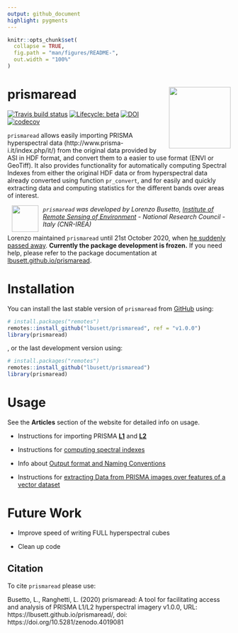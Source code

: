 ```yaml
---
output: github_document 
highlight: pygments
---
```


<!-- README.md is generated from README.Rmd. Please edit that file -->

```r
knitr::opts_chunk$set(
  collapse = TRUE,
  fig.path = "man/figures/README-",
  out.width = "100%"
)
```

# prismaread <a href='https://github.com/lbusett/prismaread'><img src='man/figures/logo.png' align="right" height="139" /></a>

<!-- badges: start -->
[![Travis build status](https://travis-ci.org/lbusett/prismaread.svg?branch=master)](https://travis-ci.org/lbusett/prismaread)
[![Lifecycle: beta](https://img.shields.io/badge/lifecycle-beta-blue.svg)](https://www.tidyverse.org/lifecycle/#beta)
[![DOI](https://zenodo.org/badge/DOI/10.5281/zenodo.4019081.svg)](https://doi.org/10.5281/zenodo.4019081)
[![codecov](https://codecov.io/gh/lbusett/prismaread/branch/master/graph/badge.svg)](https://codecov.io/gh/lbusett/prismaread)
<!-- badges: end -->

`prismaread` allows easily importing PRISMA hyperspectral data (http://www.prisma-i.it/index.php/it/)  from the original data provided by ASI in HDF format, and convert them to a easier to use format (ENVI or GeoTiff). It also provides functionality for automatically computing Spectral Indexes from either the original HDF data or from hyperspectral data already converted using function `pr_convert`, and for easily and quickly extracting data and computing statistics for the different bands over areas of interest.


<a href="http://www.irea.cnr.it/en/"> <img src="man/figures/logo_irea.png" height="60" align="left" style="vertical-align:middle;margin:0px 10px"/></a> 

_`prismaread` was developed by Lorenzo Busetto, 
[Institute of Remote Sensing of Environment](http://www.irea.cnr.it/en/) - National Research Council - Italy (CNR-IREA)_

Lorenzo maintained `prismaread` until 21st October 2020, when
[he suddenly passed away](https://docs.ropensci.org/MODIStsp/articles/lorenzo.html).
**Currently the package development is frozen.**
If you need help, please refer to the package documentation at
[lbusett.github.io/prismaread](https://lbusett.github.io/prismaread).

# Installation

You can install the last stable version of `prismaread` from [GitHub](https://github.com/) using: 

``` r
# install.packages("remotes")
remotes::install_github("lbusett/prismaread", ref = "v1.0.0")
library(prismaread)
```

, or the last development version using:

``` r
# install.packages("remotes")
remotes::install_github("lbusett/prismaread")
library(prismaread)
```


# Usage

See the __Articles__ section of the website for detailed info on usage. 

- Instructions for importing PRISMA [__L1__](articles/Importing-Level-1-Data.html) and 
[__L2__](articles/Importing-Level-2-Data.html)

- Instructions for [computing spectral indexes](articles/Computing-Spectral-Indexes)

- Info about [Output format and Naming Conventions](articles/Output-Format-and-Naming.html)

- Instructions for [extracting Data from PRISMA images over features of a vector dataset](articles/Extracting-data-over-vector.html)


# Future Work

- Improve speed of writing FULL hyperspectral cubes

- Clean up code


## Citation
  
To cite `prismaread` please use:

Busetto, L., Ranghetti, L. (2020) prismaread: A tool for facilitating access and analysis of PRISMA L1/L2 hyperspectral imagery v1.0.0, URL: https://lbusett.github.io/prismaread/, doi: https://doi.org/10.5281/zenodo.4019081
